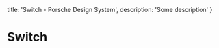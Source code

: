 
  title: 'Switch - Porsche Design System',
  description: 'Some description'
}

# Switch <ComponentStatus tagName="p-switch"></ComponentStatus>

<TableOfContents headings={[]} />